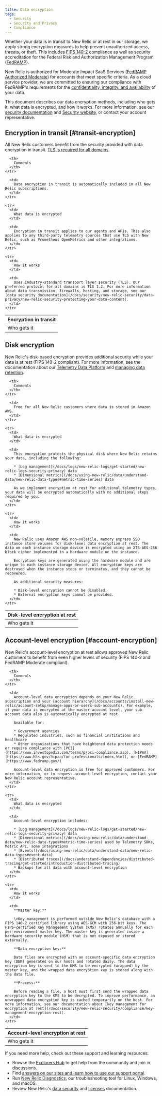 ```yaml
---
title: Data encryption
tags:
  - Security
  - Security and Privacy
  - Compliance
---
```


Whether your data is in transit to New Relic or at rest in our storage, we apply strong encryption measures to help prevent unauthorized access, threats, or theft. This includes [FIPS 140-2](https://csrc.nist.gov/publications/detail/fips/140/2/final) compliance as well as security accreditation for the Federal Risk and Authorization Management Program ([FedRAMP](https://www.fedramp.gov/)).

New Relic is authorized for Moderate Impact SaaS Services ([FedRAMP Authorized Moderate](https://marketplace.fedramp.gov/#/product/new-relic?sort=productName&productNameSearch=new%20relic)) for accounts that meet specific criteria. As a cloud service provider, we are committed to ensuring our compliance with FedRAMP's requirements for the [confidentiality, integrity, and availability](https://www.fedramp.gov/understanding-baselines-and-impact-levels/) of your data.

This document describes our data encryption methods, including who gets it, what data is encrypted, and how it works. For more information, see our [security documentation](/docs/security) and [Security website](https://newrelic.com/security), or contact your account representative.

## Encryption in transit [#transit-encryption]

All New Relic customers benefit from the security provided with data encryption in transit. [TLS is required for all domains](/docs/apm/new-relic-apm/getting-started/networks#tls).

<Table>
  <thead>
    <tr>
      <th style={{ width: "200px" }}>
        Encryption in transit
      </th>

      <th>
        Comments
      </th>
    </tr>
  </thead>

  <tbody>
    <tr>
      <td>
        Who gets it
      </td>

      <td>
        Data encryption in transit is automatically included in all New Relic subscriptions.
      </td>
    </tr>

    <tr>
      <td>
        What data is encrypted
      </td>

      <td>
        Encryption in transit applies to our agents and APIs. This also applies to any third-party telemetry sources that use TLS with New Relic, such as Prometheus OpenMetrics and other integrations.
      </td>
    </tr>

    <tr>
      <td>
        How it works
      </td>

      <td>
        Uses industry-standard transport layer security (TLS). Our preferred protocol for all domains is TLS 1.2. For more information about data transmission, firewalls, hosting, and storage, see our [data security documentation](/docs/security/new-relic-security/data-privacy/new-relic-security-protecting-your-data-content).
      </td>
    </tr>
  </tbody>
</Table>

## Disk encryption

New Relic's disk-based encryption provides additional security while your data is at rest (FIPS 140-2 compliant). For more information, see the documentation about our [Telemetry Data Platform](/docs/telemetry-data-platform/ingest-manage-data/get-started/get-know-telemetry-data-platform) and [managing data retention](/docs/telemetry-data-platform/ingest-manage-data/manage-data/manage-data-retention).

<Table>
  <thead>
    <tr>
      <th style={{ width: "200px" }}>
        Disk-level encryption at rest
      </th>

      <th>
        Comments
      </th>
    </tr>
  </thead>

  <tbody>
    <tr>
      <td>
        Who gets it
      </td>

      <td>
        Free for all New Relic customers where data is stored in Amazon AWS.
      </td>
    </tr>

    <tr>
      <td>
        What data is encrypted
      </td>

      <td>
        This encryption protects the physical disk where New Relic retains your data, including the following:

        * [Log management](/docs/logs/new-relic-logs/get-started/new-relic-logs-security-privacy) data
        * [Dimensional metrics](/docs/using-new-relic/data/understand-data/new-relic-data-types#metric-time-series) data

        As we implement encryption at rest for additional telemetry types, your data will be encrypted automatically with no additional steps required by you.
      </td>
    </tr>

    <tr>
      <td>
        How it works
      </td>

      <td>
        New Relic uses Amazon AWS non-volatile, memory express SSD instance store volumes for disk-level data encryption at rest. The data on each instance storage device is encrypted using an XTS-AES-256 block cipher implemented in a hardware module on the instance.

        Encryption keys are generated using the hardware module and are unique to each instance storage device. All encryption keys are destroyed when the instance stops or terminates, and they cannot be recovered.

        As additional security measures:

        * Disk-level encryption cannot be disabled.
        * External encryption keys cannot be provided.
      </td>
    </tr>
  </tbody>
</Table>

## Account-level encryption [#account-encryption]

New Relic's account-level encryption at rest allows approved New Relic customers to benefit from even higher levels of security (FIPS 140-2 and FedRAMP Moderate compliant).

<Table>
  <thead>
    <tr>
      <th style={{ width: "200px" }}>
        Account-level encryption at rest
      </th>

      <th>
        Comments
      </th>
    </tr>
  </thead>

  <tbody>
    <tr>
      <td>
        Who gets it
      </td>

      <td>
        Account-level data encryption depends on your New Relic subscription and your [account hierarchy](/docs/accounts/install-new-relic/account-setup/manage-apps-or-users-sub-accounts). For example, if your data is encrypted at the master account level, your sub-account data also is automatically encrypted at rest.

        Available for:

        * Government agencies
        * Regulated industries, such as financial institutions and healthcare
        * Other organizations that have heightened data protection needs or require compliance with [PCI](https://www.investopedia.com/terms/p/pci-compliance.asp), [HIPAA](https://www.hhs.gov/hipaa/for-professionals/index.html), or [FedRAMP](https://www.fedramp.gov/)

        Account-level data encryption is free for approved customers. For more information, or to request account-level encryption, contact your New Relic account representative.
      </td>
    </tr>

    <tr>
      <td>
        What data is encrypted
      </td>

      <td>
        Account-level encryption includes:

        * [Log management](/docs/logs/new-relic-logs/get-started/new-relic-logs-security-privacy) data
        * [Dimensional metrics](/docs/using-new-relic/data/understand-data/new-relic-data-types#metric-time-series) used by Telemetry SDKs, Metric API, some integrations
        * [Events](/docs/using-new-relic/data/understand-data/new-relic-data-types#event-data)
        * [Distributed traces](/docs/understand-dependencies/distributed-tracing/get-started/introduction-distributed-tracing)
        * Backups for all data with account-level encryption
      </td>
    </tr>

    <tr>
      <td>
        How it works
      </td>

      <td>
        **Master key:**

        \>Key management is performed outside New Relic's database with a FIPS 140-2 certified library using AES-GCM with 256-bit keys. The FIPS-certified Key Management System (KMS) rotates annually for each per-environment master key. The master key is generated inside a hardware security module (HSM) that is not exposed or stored externally.

        **Data encryption key:**

        Data files are encrypted with an account-specific data encryption key (DEK) generated on our hosts and rotated daily. The data encryption key is sent to the KMS to be encrypted (wrapped) by the master key, and the wrapped data encryption key is stored along with the data file.

        **Process:**

        Before reading a file, a host must first send the wrapped data encryption key to the KMS to be decrypted. To improve performance, an unwrapped data encryption key is cached temporarily on the host. For more information, see our documentation about [key management for encryption at rest](/docs/security/new-relic-security/compliance/key-management-encryption-rest).
      </td>
    </tr>
  </tbody>
</Table>

If you need more help, check out these support and learning resources:

* Browse the [Explorers Hub](https://discuss.newrelic.com/) to get help from the community and join in discussions.
* Find [answers on our sites and learn how to use our support portal](/docs/using-new-relic/welcome-new-relic/get-started/find-help-use-support-portal).
* Run [New Relic Diagnostics](/docs/using-new-relic/cross-product-functions/troubleshooting/new-relic-diagnostics), our troubleshooting tool for Linux, Windows, and macOS.
* Review New Relic's [data security](/docs/security) and [licenses](/docs/licenses) documentation.

